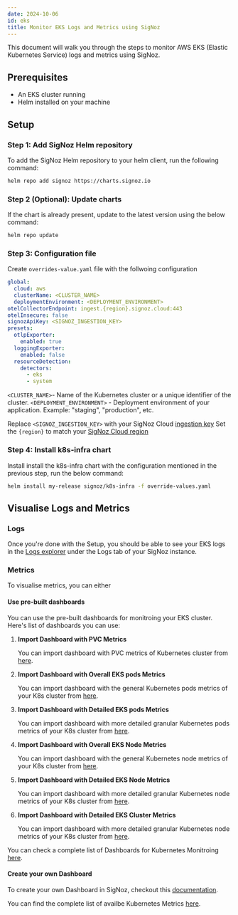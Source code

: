 ```yaml
---
date: 2024-10-06
id: eks
title: Monitor EKS Logs and Metrics using SigNoz
---
```


This document will walk you through the steps to monitor AWS EKS (Elastic Kubernetes Service) logs and metrics 
using SigNoz.

## Prerequisites

- An EKS cluster running
- Helm installed on your machine

<Tabs entityName="plans">
<TabItem value="signoz-cloud" label="SigNoz Cloud" default>

## Setup

### Step 1: Add SigNoz Helm repository

To add the SigNoz Helm repository to your helm client, run the following command:

```bash
helm repo add signoz https://charts.signoz.io
```

### Step 2 (Optional): Update charts

If the chart is already present, update to the latest version using the below command:

```bash
helm repo update
```

### Step 3: Configuration file

Create `overrides-value.yaml` file with the follwoing configuration

```yaml
global:
  cloud: aws
  clusterName: <CLUSTER_NAME>
  deploymentEnvironment: <DEPLOYMENT_ENVIRONMENT>
otelCollectorEndpoint: ingest.{region}.signoz.cloud:443
otelInsecure: false
signozApiKey: <SIGNOZ_INGESTION_KEY>
presets:
  otlpExporter:
    enabled: true
  loggingExporter:
    enabled: false
  resourceDetection:
    detectors:
      - eks
      - system
```

`<CLUSTER_NAME>`- Name of the Kubernetes cluster or a unique identifier of the cluster.
`<DEPLOYMENT_ENVIRONMENT>` -  Deployment environment of your application. Example: "staging", "production", etc.

Replace `<SIGNOZ_INGESTION_KEY>` with your SigNoz Cloud [ingestion key](https://signoz.io/docs/ingestion/signoz-cloud/keys/)
Set the `{region}` to match your [SigNoz Cloud region](https://signoz.io/docs/ingestion/signoz-cloud/overview/#endpoint)

### Step 4: Install k8s-infra chart

Install install the k8s-infra chart with the configuration mentioned in the previous step, run the below command:

```bash
helm install my-release signoz/k8s-infra -f override-values.yaml
```

## Visualise Logs and Metrics

### Logs 

Once you're done with the Setup, you should be able to see your EKS logs in the [Logs explorer](https://signoz.io/docs/product-features/logs-explorer/) under the 
Logs tab of your SigNoz instance.


### Metrics

To visualise metrics, you can either

#### Use pre-built dashboards

You can use the pre-built dashboards for monitroing your EKS cluster. Here's list of dashboards you can use:

1. **Import Dashboard with PVC Metrics**

   You can import dashboard with PVC metrics of Kubernetes cluster
   from [here](https://github.com/ezeslucky/monitrix.git/dashboards/blob/main/k8s-infra-metrics/kubernetes-pvc-metrics.json).

2. **Import Dashboard with Overall EKS pods Metrics**

   You can import dashboard with the general Kubernetes pods metrics of your K8s cluster from [here](https://github.com/ezeslucky/monitrix.git/dashboards/blob/main/k8s-infra-metrics/kubernetes-pod-metrics-overall.json).

3. **Import Dashboard with Detailed EKS pods Metrics**

   You can import dashboard with more detailed granular Kubernetes pods metrics of your K8s cluster from [here](https://github.com/ezeslucky/monitrix.git/dashboards/blob/main/k8s-infra-metrics/kubernetes-pod-metrics-detailed.json).

4. **Import Dashboard with Overall EKS Node Metrics**

   You can import dashboard with the general Kubernetes node metrics of your K8s cluster from [here](https://github.com/ezeslucky/monitrix.git/dashboards/blob/main/k8s-infra-metrics/kubernetes-node-metrics-overall.json).

5. **Import Dashboard with Detailed EKS Node Metrics**

   You can import dashboard with more detailed granular Kubernetes node metrics of your K8s cluster from [here](https://github.com/ezeslucky/monitrix.git/dashboards/blob/main/k8s-infra-metrics/kubernetes-node-metrics-detailed.json).

6. **Import Dashboard with Detailed EKS Cluster Metrics**

    You can import dashboard with more detailed granular Kubernetes node metrics of your K8s cluster from [here](https://github.com/ezeslucky/monitrix.git/dashboards/blob/main/k8s-infra-metrics/kubernetes-cluster-metrics.json).

You can check a complete list of Dashboards for Kubernetes Monitroing [here](https://github.com/ezeslucky/monitrix.git/dashboards/tree/main/k8s-infra-metrics).

#### Create your own Dashboard

To create your own Dashboard in SigNoz, checkout this [documentation](https://signoz.io/docs/userguide/manage-dashboards/).

You can find the complete list of availbe Kubernetes Metrics [here](https://signoz.io/docs/tutorial/kubernetes-infra-metrics/#kubernetes-metrics---kubeletstats-and-k8s_cluster). 

</TabItem>
</Tabs>